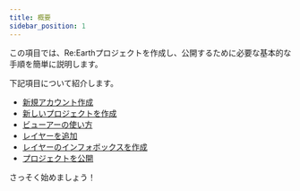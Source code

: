```yaml
---
title: 概要
sidebar_position: 1
---
```


この項目では、Re:Earthプロジェクトを作成し、公開するために必要な基本的な手順を簡単に説明します。

下記項目について紹介します。

- [新規アカウント作成](/user-manual/getting-started/making-your-first-project/start-a-new-account)
- [新しいプロジェクトを作成](/user-manual/getting-started/making-your-first-project/creating-a-new-project)
- [ビューアーの使い方](/user-manual/getting-started/making-your-first-project/interacting-with-viewer)
- [レイヤーを追加](/user-manual/getting-started/making-your-first-project/adding-layers)
- [レイヤーのインフォボックスを作成](/user-manual/getting-started/making-your-first-project/creating-a-infobox-for-layer)
- [プロジェクトを公開](/user-manual/getting-started/making-your-first-project/publishing-project)

さっそく始めましょう！
